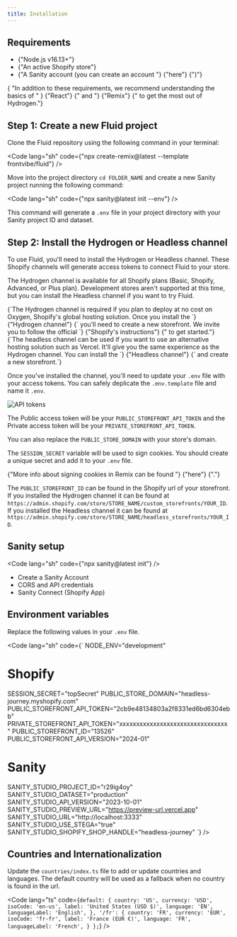 ```yaml
---
title: Installation
---
```



## Requirements

<ul>
  <li>{"Node.js v16.13+"}</li>
  <li>{"An active Shopify store"}</li>
  <li>
    {"A Sanity account (you can create an account "}
    <ExternalLink url="https://www.sanity.io/login/sign-up">
      {"here"}
    </ExternalLink>
    {")"}
  </li>
</ul>

<p>
  {
    "In addition to these requirements, we recommend understanding the basics of "
  }
  <ExternalLink url="https://react.dev/">{"React"}</ExternalLink>
  {" and "}
  <ExternalLink url="https://remix.run/">{"Remix"}</ExternalLink>
  {" to get the most out of Hydrogen."}
</p>

## Step 1: Create a new Fluid project

Clone the Fluid repository using the following command in your terminal:

<Code lang="sh" code={"npx create-remix@latest --template frontvibe/fluid"} />

Move into the project directory `cd FOLDER_NAME` and create a new Sanity project running the following command:

<Code lang="sh" code={"npx sanity@latest init --env"} />

This command will generate a `.env` file in your project directory with your Sanity
project ID and dataset.

## Step 2: Install the Hydrogen or Headless channel

To use Fluid, you'll need to install the Hydrogen or Headless channel.
These Shopify channels will generate access tokens to connect Fluid to your store.

The Hydrogen channel is available for all Shopify plans (Basic, Shopify, Advanced, or Plus plan).
Development stores aren't supported at this time, but you can install the Headless channel if you want to try Fluid.

<Tabs>
  <TabItem label="Hydrogen channel">
    {`The Hydrogen channel is required if you plan to deploy at no cost on Oxygen, Shopify's global hosting solution. Once you install the `}
    <ExternalLink url="https://apps.shopify.com/hydrogen">
      {"Hydrogen channel"}
    </ExternalLink>
    {` you'll need to create a new storefront. We invite you to follow the official `}
    <ExternalLink url="https://shopify.dev/docs/custom-storefronts/hydrogen/getting-started#step-3-install-the-hydrogen-channel">
      {"Shopify's instructions"}
    </ExternalLink>
    {" to get started."}
  </TabItem>
  <TabItem label="Headless channel">
    {`The headless channel can be used if you want to use an alternative hosting solution such as Vercel. It'll give you the same experience as the Hydrogen channel. You can install the `}
    <ExternalLink url="https://apps.shopify.com/headless">
      {"Headless channel"}
    </ExternalLink>
    {` and create a new storefront.`}
  </TabItem>
</Tabs>

Once you've installed the channel, you'll need to update your `.env` file with your access tokens. You can safely deplicate the `.env.template` file and name it `.env`.

![API tokens](../../../assets/api_tokens.png)

The Public access token will be your `PUBLIC_STOREFRONT_API_TOKEN` and the Private access token will be your `PRIVATE_STOREFRONT_API_TOKEN`.

You can also replace the `PUBLIC_STORE_DOMAIN` with your store's domain.

The `SESSION_SECRET` variable will be used to sign cookies. You should create a unique secret and add it to your `.env` file.

<p>
  {"More info about signing cookies in Remix can be found "}
  <ExternalLink url="https://remix.run/docs/en/main/utils/cookies#signing-cookies">
    {"here"}
  </ExternalLink>
  {"."}
</p>

The `PUBLIC_STOREFRONT_ID` can be found in the Shopify url of your storefront. If you installed the Hydrogen channel it can be found at `https://admin.shopify.com/store/STORE_NAME/custom_storefronts/YOUR_ID`.\
If you installed the Headless channel it can be found at `https://admin.shopify.com/store/STORE_NAME/headless_storefronts/YOUR_ID`.

## Sanity setup

<Code lang="sh" code={"npx sanity@latest init"} />

- Create a Sanity Account
- CORS and API credentials
- Sanity Connect (Shopify App)

## Environment variables

Replace the following values in your `.env` file.

<Code
  lang="sh"
  code={`
NODE_ENV="development"
# Shopify
SESSION_SECRET="topSecret"
PUBLIC_STORE_DOMAIN="headless-journey.myshopify.com"
PUBLIC_STOREFRONT_API_TOKEN="2cb9e48134803a2f8331ed6bd6304ebb"
PRIVATE_STOREFRONT_API_TOKEN="xxxxxxxxxxxxxxxxxxxxxxxxxxxxxxxx"
PUBLIC_STOREFRONT_ID="13526"
PUBLIC_STOREFRONT_API_VERSION="2024-01"
# Sanity
SANITY_STUDIO_PROJECT_ID="r29ig4oy"
SANITY_STUDIO_DATASET="production"
SANITY_STUDIO_API_VERSION="2023-10-01"
SANITY_STUDIO_PREVIEW_URL="https://preview-url.vercel.app"
SANITY_STUDIO_URL="http://localhost:3333"
SANITY_STUDIO_USE_STEGA="true"
SANITY_STUDIO_SHOPIFY_SHOP_HANDLE="headless-journey"
  `}
/>

## Countries and Internationalization

Update the `countries/index.ts` file to add or update countries and languages.
The default country will be used as a fallback when no country is found in the url.

<Code
  lang="ts"
  code={`
  default: {
    country: 'US',
    currency: 'USD',
    isoCode: 'en-us',
    label: 'United States (USD $)',
    language: 'EN',
    languageLabel: 'English',
  },
  '/fr': {
    country: 'FR',
    currency: 'EUR',
    isoCode: 'fr-fr',
    label: 'France (EUR €)',
    language: 'FR',
    languageLabel: 'French',
  }
};
`}
/>
